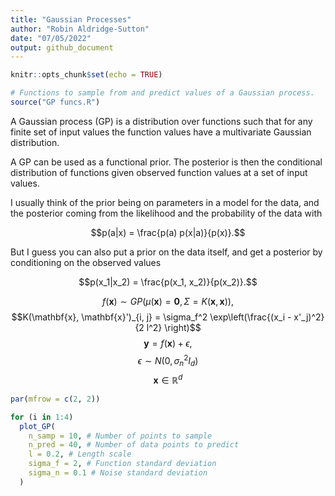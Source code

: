 ```yaml
---
title: "Gaussian Processes"
author: "Robin Aldridge-Sutton"
date: "07/05/2022"
output: github_document
---
```


```r
knitr::opts_chunk$set(echo = TRUE)
```

```r
# Functions to sample from and predict values of a Gaussian process.
source("GP funcs.R")
```

A Gaussian process (GP) is a distribution over functions such that for any finite set of input values the function values have a multivariate Gaussian distribution.

A GP can be used as a functional prior.  The posterior is then the conditional distribution of functions given observed function values at a set of input values.

I usually think of the prior being on parameters in a model for the data, and the posterior coming from the likelihood and the probability of the data with

$$p(a|x) = \frac{p(a) p(x|a)}{p(x)}.$$

But I guess you can also put a prior on the data itself, and get a posterior by conditioning on the observed values

$$p(x_1|x_2) = \frac{p(x_1, x_2)}{p(x_2)}.$$

$$f(\mathbf{x}) \sim GP(\mu(\mathbf{x}) = \mathbf{0}, \Sigma = K(\mathbf{x}, \mathbf{x})),$$
$$K(\mathbf{x}, \mathbf{x}')_{i, j} = \sigma_f^2 \exp\left(\frac{(x_i - x'_j)^2}{2 l^2} \right)$$
$$\mathbf{y} = f(\mathbf{x}) + \epsilon,$$
$$ \epsilon \sim N(0, \sigma_n^2 I_d)$$
$$\mathbf{x} \in \mathbb{R}^d$$

```r
par(mfrow = c(2, 2))

for (i in 1:4)
  plot_GP(
    n_samp = 10, # Number of points to sample
    n_pred = 40, # Number of data points to predict
    l = 0.2, # Length scale
    sigma_f = 2, # Function standard deviation
    sigma_n = 0.1 # Noise standard deviation
  )
```
